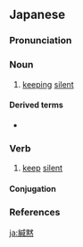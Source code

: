 ==Japanese==
{{ja-kanjitab|かん|もく|yomi=o}}

===Pronunciation===
{{ja-pron|yomi=o|かんもく|acc=0|acc_ref=DJR}}

===Noun===
{{ja-noun|kyu=緘默|かんもく}}

# [[keep]]ing [[silent]]

====Derived terms====
* {{ja-r|緘黙症|かんもくしょう|[[mutism]]}}

===Verb===
{{ja-verb-suru|kyu=緘默|かんもく}}

# [[keep]] [[silent]]

====Conjugation====
{{ja-suru|かんもく}}

===References===
<references/>

[[ja:緘黙]]